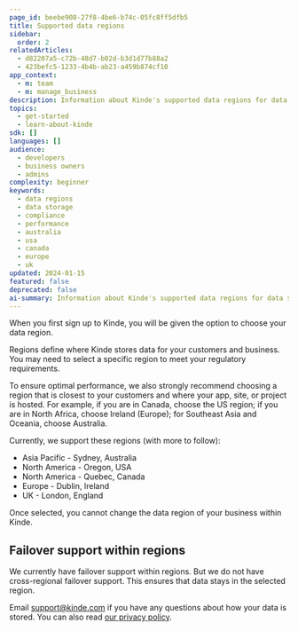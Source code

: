 ```yaml
---
page_id: beebe908-27f8-4be6-b74c-05fc8ff5dfb5
title: Supported data regions
sidebar:
  order: 2
relatedArticles:
  - d82207a5-c72b-48d7-b02d-b3d1d77b88a2
  - 423befc5-1233-4b4b-ab23-a459b874cf10
app_context:
  - m: team
  - m: manage_business
description: Information about Kinde's supported data regions for data storage, compliance requirements, and performance optimization recommendations.
topics:
  - get-started
  - learn-about-kinde
sdk: []
languages: []
audience:
  - developers
  - business owners
  - admins
complexity: beginner
keywords:
  - data regions
  - data storage
  - compliance
  - performance
  - australia
  - usa
  - canada
  - europe
  - uk
updated: 2024-01-15
featured: false
deprecated: false
ai-summary: Information about Kinde's supported data regions for data storage, compliance requirements, and performance optimization recommendations.
---
```


When you first sign up to Kinde, you will be given the option to choose your data region.

Regions define where Kinde stores data for your customers and business. You may need to select a specific region to meet your regulatory requirements.

To ensure optimal performance, we also strongly recommend choosing a region that is closest to your customers and where your app, site, or project is hosted. For example, if you are in Canada, choose the US region; if you are in North Africa, choose Ireland (Europe); for Southeast Asia and Oceania, choose Australia.

Currently, we support these regions (with more to follow):

- Asia Pacific - Sydney, Australia
- North America - Oregon, USA
- North America - Quebec, Canada
- Europe - Dublin, Ireland
- UK - London, England

Once selected, you cannot change the data region of your business within Kinde.

## Failover support within regions

We currently have failover support within regions. But we do not have cross-regional failover support. This ensures that data stays in the selected region.

Email [support@kinde.com](mailto:support@kinde.com) if you have any questions about how your data is stored. You can also read [our privacy policy](/trust-center/privacy-and-compliance/privacy-policy/).
